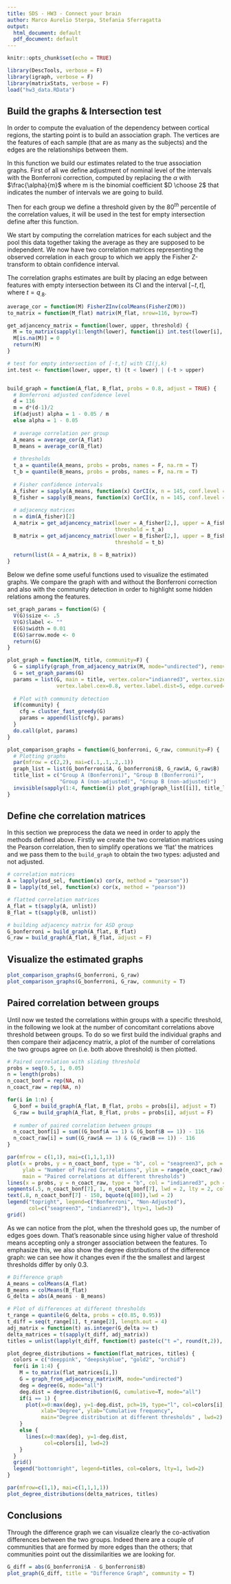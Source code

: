 ---
title: SDS - HW3 - Connect your brain
author: Marco Aurelio Sterpa, Stefania Sferragatta
output:
  html_document: default
  pdf_document: default
---

```{r setup, include=FALSE}
knitr::opts_chunk$set(echo = TRUE)
```

```{r utilities, message=FALSE, warning=FALSE}
library(DescTools, verbose = F)
library(igraph, verbose = F)
library(matrixStats, verbose = F)
load("hw3_data.RData")
```

## Build the graphs & Intersection test
In order to compute the evaluation of the dependency between cortical regions, the starting point is to build an association graph. The vertices are the features of each sample (that are as many as the subjects) and the edges are the relationships between them. 

In this function we build our estimates related to the true association graphs. First of all we define adjustment of nominal level of the intervals with the Bonferroni correction, computed by replacing the $\alpha$ with $\frac{\alpha}{m}$ where m is the binomial coefficient $D \choose 2$ that indicates the number of intervals we are going to build. 

Then for each group we define a threshold given by the $80^{th}$ percentile of the correlation values, it will be used in the test for empty intersection define after this function. 

We start by computing the correlation matrices for each subject and the pool this data together taking the average as they are supposed to be independent. We now have two correlation matrices representing the observed correlation in each group to which we apply the Fisher Z-transform to obtain confidence interval. 

The correlation graphs estimates are built by placing an edge between features with empty intersection between its CI and the interval $[-t,t]$, where $t=q_.8$.
```{r loading, warning=FALSE}
average_cor = function(M) FisherZInv(colMeans(FisherZ(M)))
to_matrix = function(M_flat) matrix(M_flat, nrow=116, byrow=T)

get_adjancency_matrix = function(lower, upper, threshold) {
  M = to_matrix(sapply(1:length(lower), function(i) int.test(lower[i], upper[i], threshold)))
  M[is.na(M)] = 0
  return(M)
}

# test for empty intersection of [-t,t] with CI(j,k)
int.test <- function(lower, upper, t) (t < lower) | (-t > upper)


build_graph = function(A_flat, B_flat, probs = 0.8, adjust = TRUE) {
  # Bonferroni adjusted confidence level
  d = 116
  m = d*(d-1)/2
  if(adjust) alpha = 1 - 0.05 / m
  else alpha = 1 - 0.05
  
  # average correlation per group
  A_means = average_cor(A_flat)
  B_means = average_cor(B_flat)
  
  # thresholds
  t_a = quantile(A_means, probs = probs, names = F, na.rm = T)
  t_b = quantile(B_means, probs = probs, names = F, na.rm = T)
  
  # Fisher confidence intervals
  A_fisher = sapply(A_means, function(x) CorCI(x, n = 145, conf.level = alpha))
  B_fisher = sapply(B_means, function(x) CorCI(x, n = 145, conf.level = alpha))
  
  # adjacency matrices
  n = dim(A_fisher)[2]
  A_matrix = get_adjancency_matrix(lower = A_fisher[2,], upper = A_fisher[3,],
                                   threshold = t_a)
  B_matrix = get_adjancency_matrix(lower = B_fisher[2,], upper = B_fisher[3,],
                                   threshold = t_b)
  
  return(list(A = A_matrix, B = B_matrix))
}
```


Below we define some useful functions used to visualize the estimated graphs. We compare the graph with and without the Bonferroni correction and also with the community detection in order to highlight some hidden relations among the features.  
```{r, warning=FALSE}
set_graph_params = function(G) {
  V(G)$size <- .5
  V(G)$label <- ""
  E(G)$width = 0.01
  E(G)$arrow.mode <- 0
  return(G)
}

plot_graph = function(M, title, community=F) {
  G = simplify(graph_from_adjacency_matrix(M, mode="undirected"), remove.loops = T)
  G = set_graph_params(G)
  params = list(G, main = title, vertex.color="indianred3", vertex.size=5, vertex.frame.color="ivory1", 
                vertex.label.cex=0.8, vertex.label.dist=5, edge.curved=0.2)
  
  # Plot with community detection
  if(community) {
    cfg = cluster_fast_greedy(G)
    params = append(list(cfg), params)
  }
  do.call(plot, params)
}

plot_comparison_graphs = function(G_bonferroni, G_raw, community=F) {
  # Plotting graphs
  par(mfrow = c(2,2), mai=c(.1,.1,.2,.1))
  graph_list = list(G_bonferroni$A, G_bonferroni$B, G_raw$A, G_raw$B)
  title_list = c("Group A (Bonferroni)", "Group B (Bonferroni)",
                 "Group A (non-adjusted)", "Group B (non-adjusted)")
  invisible(sapply(1:4, function(i) plot_graph(graph_list[[i]], title_list[[i]],community=community)))
}
```


## Define che correlation matrices 
In this section we preprocess the data we need in order to apply the methods defined above. Firstly we create the two correlation matrices using the Pearson correlation, then to simplify operations we 'flat' the matrices and we pass them to the `build_graph` to obtain the two types: adjusted and not adjusted.
```{r test, warning=FALSE}
# correlation matrices
A = lapply(asd_sel, function(x) cor(x, method = "pearson"))
B = lapply(td_sel, function(x) cor(x, method = "pearson"))

# flatted correlation matrices
A_flat = t(sapply(A, unlist))
B_flat = t(sapply(B, unlist))

# building adjacency matrix for ASD group
G_bonferroni = build_graph(A_flat, B_flat)
G_raw = build_graph(A_flat, B_flat, adjust = F)
```

## Visualize the estimated graphs
```{r graphs, echo=FALSE, warning=FALSE}
plot_comparison_graphs(G_bonferroni, G_raw)
plot_comparison_graphs(G_bonferroni, G_raw, community = T)
```

## Paired correlation between groups
Until now we tested the correlations within groups with a specific threshold, in the following we look at the number of concomitant correlations above threshold between groups. To do so we first build the individual graphs and then compare their adjacency matrix, a plot of the number of correlations the two groups agree on (i.e. both above threshold) is then plotted.
```{r th, warning=FALSE}
# Paired correlation with sliding threshold
probs = seq(0.5, 1, 0.05)
n = length(probs)
n_coact_bonf = rep(NA, n)
n_coact_raw = rep(NA, n)

for(i in 1:n) {
  G_bonf = build_graph(A_flat, B_flat, probs = probs[i], adjust = T)
  G_raw = build_graph(A_flat, B_flat, probs = probs[i], adjust = F)
  
  # number of paired correlation between groups
  n_coact_bonf[i] = sum((G_bonf$A == 1) & (G_bonf$B == 1)) - 116
  n_coact_raw[i] = sum((G_raw$A == 1) & (G_raw$B == 1)) - 116
}
```


```{r graph, echo=FALSE}
par(mfrow = c(1,1), mai=c(1,1,1,1))
plot(x = probs, y = n_coact_bonf, type = "b", col = "seagreen3", pch = 16, xlab = "Threshold",
     ylab = "Number of Paired Correlations", ylim = range(n_coact_raw), lwd = 2,
     main = "Paired correlations at different thresholds")
lines(x = probs, y = n_coact_raw, type = "b", col = "indianred3", pch = 16, lwd = 2)
segments(.5, n_coact_bonf[7], 1, n_coact_bonf[7], lwd = 2, lty = 2, col = "lightcyan4")
text(.8, n_coact_bonf[7] - 150, bquote(q[80]),lwd = 2)
legend("topright", legend=c("Bonferroni", "Non-Adjusted"),
       col=c("seagreen3", "indianred3"), lty=1, lwd=3)
grid()
```

As we can notice from the plot, when the threshold goes up, the number of edges goes down. That’s reasonable since using higher value of threshold means accepting only a stronger association between the features. To emphasize this, we also show the degree distributions of the difference graph: we can see how it changes even if the the smallest and largest thresholds differ by only 0.3.

```{r boot_plot, warning=FALSE}
# Difference graph
A_means = colMeans(A_flat)
B_means = colMeans(B_flat)
G_delta = abs(A_means - B_means)

# Plot of differences at different thresholds
t_range = quantile(G_delta, probs = c(0.85, 0.95))
t_diff = seq(t_range[1], t_range[2], length.out = 4)
adj_matrix = function(t) as.integer(G_delta >= t)
delta_matrices = t(sapply(t_diff, adj_matrix))
titles = unlist(lapply(t_diff, function(t) paste(c("t =", round(t,2)), collapse = " ")))

plot_degree_distributions = function(flat_matrices, titles) {
  colors = c("deeppink", "deepskyblue", "gold2", "orchid")
  for(i in 1:4) {
    M = to_matrix(flat_matrices[i,])
    G = graph_from_adjacency_matrix(M, mode="undirected")
    deg = degree(G, mode="all")
    deg.dist = degree.distribution(G, cumulative=T, mode="all")
    if(i == 1) {
      plot(x=0:max(deg), y=1-deg.dist, pch=19, type="l", col=colors[i],
           xlab="Degree", ylab="Cumulative frequency",
           main="Degree distribution at different thresholds" , lwd=2)
    }
    else {
      lines(x=0:max(deg), y=1-deg.dist,
            col=colors[i], lwd=2)
    }
  }
  grid()
  legend("bottomright", legend=titles, col=colors, lty=1, lwd=2)
}

par(mfrow=c(1,1), mai=c(1,1,1,1))
plot_degree_distributions(delta_matrices, titles)
```


## Conclusions
Through the difference graph we can visualize clearly the co-activation differences between the two groups. Indeed there are a couple of communities that are formed by more edges than the others; that communities point out the dissimilarities we are looking for.  
```{r}
G_diff = abs(G_bonferroni$A - G_bonferroni$B)
plot_graph(G_diff, title = "Difference Graph", community = T)
```

